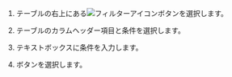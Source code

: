 <Title level={props.level} hashid="tablefilter">テーブルデータのフィルタリング</Title>

<ProdImg img='db-bottom-table-filter.png' desc='Filter' />

1. テーブルの右上にある![フィルターアイコン](/img/ico-filter.svg)ボタンを選択します。

2. テーブルのカラムヘッダー項目と条件を選択します。

3. <Cmdname sid="enter_condition" className="uitext" />テキストボックスに条件を入力します。

4. <Cmdname sid="save" className="uitext" />ボタンを選択します。
